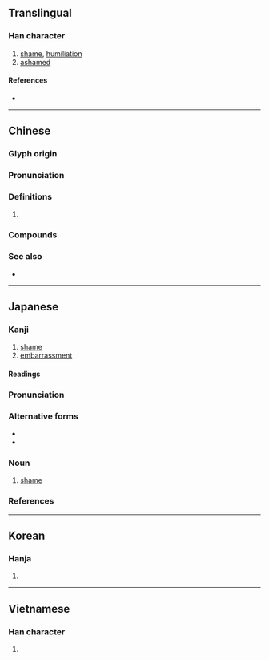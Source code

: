 {{character info/new}}
{{also|耻}}
==Translingual==

===Han character===
{{Han char|rn=61|rad=心|as=06|sn=10|four=13100|canj=SJP|ids=⿰耳心}}

# [[shame]], [[humiliation]]
# [[ashamed]]

====References====
* {{Han ref|kx=0385.060|dkj=10585|dj=0716.020|hdz=42290.010|uh=6065|ud=24677|bh=AEA2|bd=44706}}

----

==Chinese==
{{zh-forms|s=耻|t2=耻}}

===Glyph origin===
{{Han etym}}

===Pronunciation===
{{zh-pron
|m=chǐ
|c=ci2
|h=pfs=chhṳ́
|md=
|mn=thí
|w=
|mc=y
|oc=y
|cat=
}}

===Definitions===
{{zh-hanzi}}

# {{rfdef|lang=zh}}

===Compounds===
{{zh-der|羞恥|忍恥偷生|含垢忍恥|恥居王後|奇恥大辱|國恥|厚顏無恥|不恥|復仇雪恥|恬不知恥|報仇雪恥|恥骨|恥辱|恥笑|恥居人下|忍恥含羞|忍恥含垢|廉恥|可恥|不恥下問|刷恥|寡廉鮮恥|不識羞恥|恬然不恥|五九國恥|卑鄙無恥|包羞忍恥|恥丘|無恥|湔雪前恥|明恥教戰|知恥|禮義廉恥|瓶罄罍恥|無恥之尤|有恥|毀廉蔑恥|會稽之恥|藏垢懷恥|荒淫無恥|買妻恥樵|行己有恥|雪恥|缾罄罍恥}}

===See also===
* {{zh-l|羞}}

----

==Japanese==

===Kanji===
{{ja-kanji|grade=c|rs=心06}}

# [[shame]]
# [[embarrassment]]

====Readings====
{{ja-readings|goon=ち|kanon=ち|kun=はじ<はぢ, は-じる<は-ぢる, は-ずかしい<は-づかしい}}

{{ja-kanjitab|はじ|yomi=k}}

===Pronunciation===
{{ja-pron|yomi=k|はじ|acc=2|acc_ref=DJR,NHK}}

===Alternative forms===
* {{ja-l|辱}}
* {{ja-l|耻}}

===Noun===
{{ja-noun|はじ|hhira=はぢ}}

# [[shame]]

===References===
<references/>

----

==Korean==

===Hanja===
{{ko-hanja|hangeul=치|eumhun=|rv=chi|mr=ch'i|y=chi}}

# {{defn|lang=ko|sort=心06}}

----

==Vietnamese==

===Han character===
{{vi-hantu|[[xỉ]], [[sỉ]]|rs=心06}}

# {{defn|lang=vi|sort=心06}}